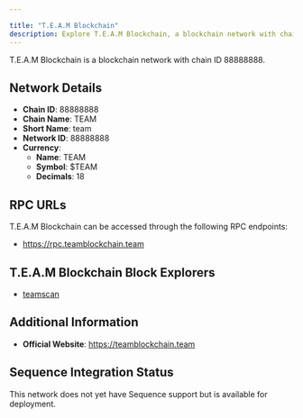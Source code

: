 ```yaml
---

title: "T.E.A.M Blockchain"
description: Explore T.E.A.M Blockchain, a blockchain network with chain ID 88888888. Learn about its native currency, TEAM, and how to interact with the network.
---
```




T.E.A.M Blockchain is a blockchain network with chain ID 88888888.

## Network Details

- **Chain ID**: 88888888
- **Chain Name**: TEAM
- **Short Name**: team
- **Network ID**: 88888888
- **Currency**: 
  - **Name**: TEAM
  - **Symbol**: $TEAM
  - **Decimals**: 18

## RPC URLs

T.E.A.M Blockchain can be accessed through the following RPC endpoints:

- https://rpc.teamblockchain.team

## T.E.A.M Blockchain Block Explorers

- [teamscan](https://teamblockchain.team)

## Additional Information

- **Official Website**: https://teamblockchain.team

## Sequence Integration Status

This network does not yet have Sequence support but is available for deployment.
